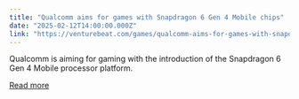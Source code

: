 ```yaml
---
title: "Qualcomm aims for games with Snapdragon 6 Gen 4 Mobile chips"
date: "2025-02-12T14:00:00.000Z"
link: "https://venturebeat.com/games/qualcomm-aims-for-games-with-snapdragon-6-gen-4-mobile-chips/"
---
```


Qualcomm is aiming for gaming with the introduction of the Snapdragon 6 Gen 4 Mobile processor platform.

[Read more](https://venturebeat.com/games/qualcomm-aims-for-games-with-snapdragon-6-gen-4-mobile-chips/)
